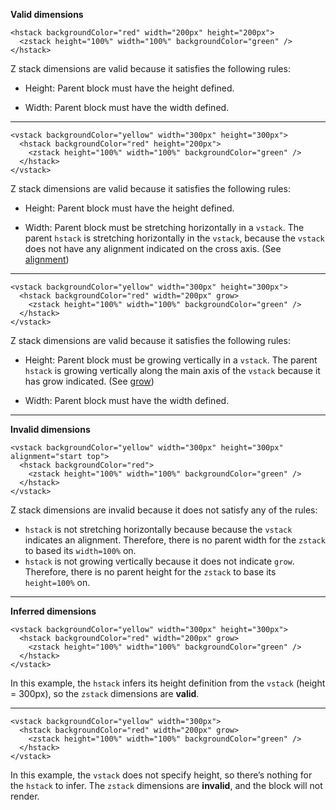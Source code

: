 **Valid dimensions**

```tsx
<hstack backgroundColor="red" width="200px" height="200px">
  <zstack height="100%" width="100%" backgroundColor="green" />
</hstack>
```

Z stack dimensions are valid because it satisfies the following rules:

- Height: Parent block must have the height defined.

- Width: Parent block must have the width defined.

---

```tsx
<vstack backgroundColor="yellow" width="300px" height="300px">
  <hstack backgroundColor="red" height="200px">
    <zstack height="100%" width="100%" backgroundColor="green" />
  </hstack>
</vstack>
```

Z stack dimensions are valid because it satisfies the following rules:

- Height: Parent block must have the height defined.

- Width: Parent block must be stretching horizontally in a `vstack`.
  The parent `hstack` is stretching horizontally in the `vstack`, because the `vstack` does not have any alignment indicated on
  the cross axis. (See [alignment](../blocks/stacks#alignment))

---

```tsx
<vstack backgroundColor="yellow" width="300px" height="300px">
  <hstack backgroundColor="red" width="200px" grow>
    <zstack height="100%" width="100%" backgroundColor="green" />
  </hstack>
</vstack>
```

Z stack dimensions are valid because it satisfies the following rules:

- Height: Parent block must be growing vertically in a `vstack`.
  The parent `hstack` is growing vertically along the main axis of the `vstack` because it has grow indicated.
  (See [grow](../blocks/stacks#grow))

- Width: Parent block must have the width defined.

---

**Invalid dimensions**

```tsx
<vstack backgroundColor="yellow" width="300px" height="300px" alignment="start top">
  <hstack backgroundColor="red">
    <zstack height="100%" width="100%" backgroundColor="green" />
  </hstack>
</vstack>
```

Z stack dimensions are invalid because it does not satisfy any of the rules:

- `hstack` is not stretching horizontally because because the `vstack` indicates an alignment.
  Therefore, there is no parent width for the `zstack` to based its `width=100%` on.
- `hstack` is not growing vertically because it does not indicate `grow`.
  Therefore, there is no parent height for the `zstack` to base its `height=100%` on.

---

**Inferred dimensions**

```tsx
<vstack backgroundColor="yellow" width="300px" height="300px">
  <hstack backgroundColor="red" width="200px" grow>
    <zstack height="100%" width="100%" backgroundColor="green" />
  </hstack>
</vstack>
```

In this example, the `hstack` infers its height definition from the `vstack` (height = 300px), so
the `zstack` dimensions are **valid**.

---

```tsx
<vstack backgroundColor="yellow" width="300px">
  <hstack backgroundColor="red" width="200px" grow>
    <zstack height="100%" width="100%" backgroundColor="green" />
  </hstack>
</vstack>
```

In this example, the `vstack` does not specify height, so there’s nothing for the `hstack` to infer. The `zstack` dimensions are **invalid**, and the block will not render.
